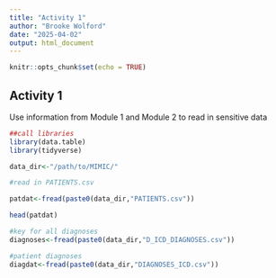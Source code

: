 ```yaml
---
title: "Activity 1"
author: "Brooke Wolford"
date: "2025-04-02"
output: html_document
---
```


```r
knitr::opts_chunk$set(echo = TRUE)
```

## Activity 1

Use information from Module 1 and Module 2 to read in sensitive data 

```r
##call libraries
library(data.table)
library(tidyverse)

data_dir<-"/path/to/MIMIC/"

#read in PATIENTS.csv

patdat<-fread(paste0(data_dir,"PATIENTS.csv"))

head(patdat)

#key for all diagnoses
diagnoses<-fread(paste0(data_dir,"D_ICD_DIAGNOSES.csv"))

#patient diagnoses
diagdat<-fread(paste0(data_dir,"DIAGNOSES_ICD.csv"))
```
